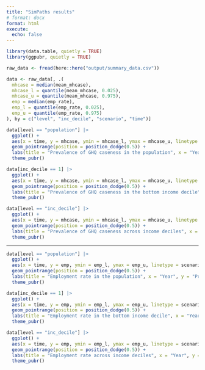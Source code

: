 ```yaml
---
title: "SimPaths results"
# format: docx
format: html
execute:
  echo: false
---
```


```r
library(data.table, quietly = TRUE)
library(ggpubr, quietly = TRUE)

raw_data <- fread(here::here("output/summary_data.csv"))

data <- raw_data[, .(
  mhcase = median(mean_mhcase),
  mhcase_l = quantile(mean_mhcase, 0.025),
  mhcase_u = quantile(mean_mhcase, 0.975),
  emp = median(emp_rate),
  emp_l = quantile(emp_rate, 0.025),
  emp_u = quantile(emp_rate, 0.975)
), by = c("level", "inc_decile", "scenario", "time")]
```

```r
data[level == "population"] |>
  ggplot() +
  aes(x = time, y = mhcase, ymin = mhcase_l, ymax = mhcase_u, linetype = scenario) +
  geom_pointrange(position = position_dodge(0.5)) +
  labs(title = "Prevalence of GHQ caseness in the population", x = "Year", y = "Prevalence") +
  theme_pubr()
```

```r
data[inc_decile == 1] |>
  ggplot() +
  aes(x = time, y = mhcase, ymin = mhcase_l, ymax = mhcase_u, linetype = scenario) +
  geom_pointrange(position = position_dodge(0.5)) +
  labs(title = "Prevalence of GHQ caseness in the bottom income decile", x = "Year", y = "Prevalence") +
  theme_pubr()
```

```r
data[level == "inc_decile"] |>
  ggplot() +
  aes(x = time, y = mhcase, ymin = mhcase_l, ymax = mhcase_u, linetype = scenario, color = inc_decile) +
  geom_pointrange(position = position_dodge(0.5)) +
  labs(title = "Prevalence of GHQ caseness across income deciles", x = "Year", y = "Prevalence") +
  theme_pubr()
```

---

```r
data[level == "population"] |>
  ggplot() +
  aes(x = time, y = emp, ymin = emp_l, ymax = emp_u, linetype = scenario) +
  geom_pointrange(position = position_dodge(0.5)) +
  labs(title = "Employment rate in the population", x = "Year", y = "Prevalence") +
  theme_pubr()
```

```r
data[inc_decile == 1] |>
  ggplot() +
  aes(x = time, y = emp, ymin = emp_l, ymax = emp_u, linetype = scenario) +
  geom_pointrange(position = position_dodge(0.5)) +
  labs(title = "Employment rate in the bottom income decile", x = "Year", y = "Prevalence") +
  theme_pubr()
```

```r
data[level == "inc_decile"] |>
  ggplot() +
  aes(x = time, y = emp, ymin = emp_l, ymax = emp_u, linetype = scenario, color = inc_decile) +
  geom_pointrange(position = position_dodge(0.5)) +
  labs(title = "Employment rate across income deciles", x = "Year", y = "Prevalence") +
  theme_pubr()
```

